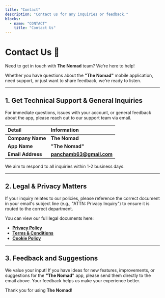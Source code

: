 ```yaml
---
title: "Contact"
description: "Contact us for any inquiries or feedback."
blocks:
  - name: "CONTACT"
    title: "Contact Us"
---
```


# Contact Us 💬

Need to get in touch with **The Nomad** team? We're here to help\!

Whether you have questions about the **"The Nomad"** mobile application, need support, or just want to share feedback, we're ready to listen.

-----

## 1\. Get Technical Support & General Inquiries

For immediate questions, issues with your account, or general feedback about the app, please reach out to our support team via email.

| Detail | Information |
| :--- | :--- |
| **Company Name** | **The Nomad** |
| **App Name** | **"The Nomad"** |
| **Email Address** | **panchamb63@gmail.com** |

We aim to respond to all inquiries within 1-2 business days.

-----

## 2\. Legal & Privacy Matters

If your inquiry relates to our policies, please reference the correct document in your email's subject line (e.g., "ATTN: Privacy Inquiry") to ensure it is routed to the correct department.

You can view our full legal documents here:

  * **[Privacy Policy](/privacy)**
  * **[Terms & Conditions](/terms)**
  * **[Cookie Policy](/cookie-policy)**

-----

## 3\. Feedback and Suggestions

We value your input\! If you have ideas for new features, improvements, or suggestions for the **"The Nomad"** app, please send them directly to the email above. Your feedback helps us make your experience better.

Thank you for using **The Nomad**\!